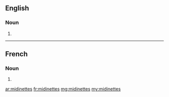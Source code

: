 ==English==

===Noun===
{{head|en|plural}}

# {{plural of|midinette|lang=en|nocat=1}}

----

==French==

===Noun===
{{head|fr|plural}}

# {{plural of|midinette|lang=fr|nocat=1}}

[[ar:midinettes]]
[[fr:midinettes]]
[[mg:midinettes]]
[[my:midinettes]]